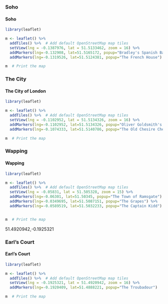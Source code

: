 
### Soho

<h4>Soho</h4>

```r
library(leaflet)

m <- leaflet() %>%
  addTiles() %>%  # Add default OpenStreetMap map tiles
  setView(lng = -0.1387976, lat = 51.5133462, zoom = 16) %>%
  addMarkers(lng=-0.132908, lat=51.5165172, popup="Bradley's Spanish Bar") %>%
  addMarkers(lng=-0.1319526, lat=51.5124381, popup="The French House")

m  # Print the map

```


### The City

<h4>The City of London</h4>

```r
library(leaflet)

m <- leaflet() %>%
  addTiles() %>%  # Add default OpenStreetMap map tiles
  setView(lng = -0.1102952, lat = 51.5134326, zoom = 16) %>%
  addMarkers(lng=-0.1102952, lat=51.5134326, popup="Oliver Goldsmith's Grave") %>%
  addMarkers(lng=-0.1074333, lat=51.5140786, popup="The Old Chesire Cheese (Pub)")

m  # Print the map

```


### Wapping

<h4>Wapping</h4>

```r
library(leaflet)

m <- leaflet() %>%
  addTiles() %>%  # Add default OpenStreetMap map tiles
  setView(lng = -0.05831, lat = 51.505328, zoom = 15) %>%
  addMarkers(lng=-0.06301, lat=51.50345, popup="The Town of Ramsgate") %>%
  addMarkers(lng=-0.0349695, lat=51.5087151, popup="The Grapes") %>%
  addMarkers(lng=-0.0589519, lat=51.5032233, popup="The Captain Kidd")


m  # Print the map

```


51.4920942,-0.1925321

### Earl's Court

<h4>Earl's Court</h4>

```r
library(leaflet)

m <- leaflet() %>%
  addTiles() %>%  # Add default OpenStreetMap map tiles
  setView(lng = -0.1925321, lat = 51.4920942, zoom = 16) %>%
  addMarkers(lng=-0.1920409, lat=51.4888221, popup="The Troubadour")

m  # Print the map

```
